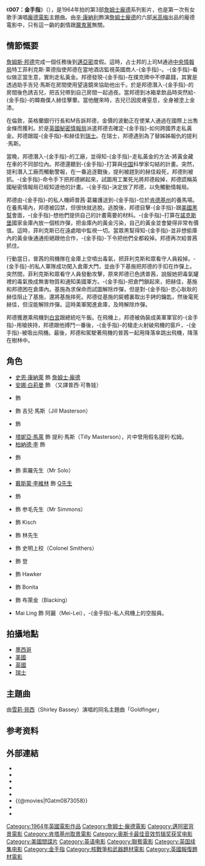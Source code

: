 {{noteTA
|T=zh-cn:金手指;zh-tw:007：金手指; zh-hk:鐵金剛大戰金手指;
|G1=Show
|G2=James Bond
|1=zh-cn:金手指; zh-tw:007：金手指;zh-hk:鐵金剛大戰金手指;
|2=zh-hans:英國秘密情报局;zh-hk:英國秘密情報局;zh-tw:軍情六處;
}}

{{Expand|time=2014-05-18T06:55:06+00:00}}
{{Infobox Film 
|name           = 007：金手指
|original_name  = Goldfinger
|image          = 007Goldfingerposter.jpg
|caption        = 
|starring       = [[辛·康納利|辛·康納利]]<br/> [[吉爾特‧富比|吉爾特‧富比]]<br/>[[韓納碧文|韓納碧文]]<br/>[[Harold_Sakata|Harold Sakata]]
|based_on       = {{Based on|[[金手指_(小说)|金-{手}-指]]|[[伊恩·佛萊明|伊恩·佛萊明]]}}
|cinematography = [[Ted_Moore|Ted Moore]]
|screenplay     = {{Plain list |
* [[Richard_Maibaum|Richard Maibaum]]
* [[Paul_Dehn|Paul Dehn]]
* '''未掛名：''' 
* [[Berkely_Mather|Berkely Mather]]
}}
| story          = {{Plain list | 
* '''未掛名：''' 
* [[Johanna_Harwood|Johanna Harwood]] 
* Berkely Mather}}
|director       = [[蓋·漢彌爾頓|蓋·漢彌爾頓]]
|producer       = [[哈裡·茲曼|哈裡·茲曼]]<br/>[[艾伯特·R·柏考利|艾伯特·R·柏考利]]
|music          = [[约翰·巴瑞|约翰·巴瑞]]
|main theme     = "[[Goldfinger_(song)|Goldfinger]]"
|composer       = [[John_Barry_(composer)|John Barry]]<br/>[[Leslie_Bricusse|Leslie Bricusse]]<br/>[[Anthony_Newley|Anthony Newley]]
|performer      = [[Shirley_Bassey|Shirley Bassey]]
|editing        = [[Peter_R._Hunt|Peter R. Hunt]]
|distributor    = [[United_Artists|United Artists]] 
|released       = {{flagicon|UK}} 1964年9月17日<br />{{flagicon|USA}} 1964年12月22日<br />{{flagicon|HK|1959}} 1965年3月11日
|runtime        = 110分鐘
|country        = {{UK}}
|language       = 英语
|preceded_by    = 《[[第七號情報員續集|第七號情報員續集]]》（1963）
|followed_by    = 《[[霹靂彈|霹靂彈]]》（1965）
|budget         = 300萬美元
| gross         = 5108萬美元<ref name="BOM">{{cite web |url=http://www.boxofficemojo.com/movies/?id=goldfinger.htm|title=''Goldfinger'' (1964)|publisher=[[Box_Office_Mojo|Box Office Mojo]]|accessdate=1964-12-22}}</ref>
|admissions     = 1.301億美元
|imdb_id        = 0058150
}}

《'''007：金手指'''》（{{lang-en|''Goldfinger''}}），是1964年拍的第3部[[詹姆士龐德|詹姆士龐德]]系列影片，也是第一次有女歌手演唱[[龐德電影|龐德電影]]主題曲。由[[辛·康納利|辛·康納利]]飾演[[詹姆士龐德|詹姆士龐德]]的六部[[米高梅|米高梅]]出品的龐德電影中，只有這一齣的劇情跟[[魔鬼黨|魔鬼黨]]無關。

== 情節慨要 ==
[[詹姆斯·邦德|詹姆斯·邦德]]完成一個任務後到[[邁亞密|邁亞密]]度假。這時，占士邦的上司M通過[[中央情報局|中央情報局]]特工菲利克斯·莱德指使邦德在當地酒店監視英國商人-{金手指}-。-{金手指}-看似做正當生意，實則走私黃金。邦德發現-{金手指}-在撲克牌中不停贏錢，其實是透過助手吉兒·馬斯在房間使用望遠鏡來協助他出千。於是邦德潛入-{金手指}-的房間後色誘吉兒，把吉兒帶到自己房間一起過夜。當邦德到冰箱拿飲品時突然給-{金手指}-的韓裔僕人赫佳擊暈。當他醒來時，吉兒已因皮膚窒息，全身被塗上金漆。

在倫敦，英格蘭銀行行長和M告訴邦德，金價的波動正在使某人通過在國際上出售金條而獲利。於是[[英國秘密情報局|英國秘密情報局]]派遣邦德去確定-{金手指}-如何跨國界走私黃金。邦德跟蹤-{金手指}-和赫佳到[[瑞士|瑞士]]。在瑞士，邦德遇到為了替姊姊報仇的提利·馬斯。

當晚，邦德潛入-{金手指}-的工廠，並得知-{金手指}-走私黃金的方法-將黃金藏在車的不同部位內。邦德還聽到-{金手指}-打算與[[中华人民共和国|中国]]科學家勾結的計畫。突然，提利潛入工廠而觸動警報，在一番追逐戰後，提利被趕到的赫佳殺死，邦德則被抓。-{金手指}-命令手下把邦德綁起來，試圖用工業死光將邦德殺掉，邦德謊稱英國秘密情報局已經知道他的計畫。-{金手指}-決定放了邦德，以免觸動情報局。

邦德由-{金手指}-的私人機師普茜·葛羅護送到-{金手指}-位於[[肯德基州|肯德基州]]的養馬場。在養馬場內，邦德被囚禁，但很快就逃脫。逃脫後，邦德目擊-{金手指}-跟[[美國黑幫|美國黑幫]]會面，-{金手指}-想他們提供自己的計畫需要的材料。-{金手指}-打算在[[諾克斯堡|諾克斯堡]]國家金庫內放一個核炸彈，把金庫內的黃金污染，自己的黃金並會變得非常有價值。這時，菲利克斯已在遠處暗中監視一切。當眾黑幫得知-{金手指}-並非想偷庫內的黃金後通通拒絕跟他合作，-{金手指}-下令把他們全都殺掉。邦德再次給普茜抓住。

行動當日，普茜的飛機隊在金庫上空噴出毒氣，把菲利克斯和眾看守人員殺掉。-{金手指}-的私人軍隊成功闖入倉庫大門，並由手下基施把邦德的手扣在炸彈上。突然間，菲利克斯和眾看守人員發動攻擊，原來邦德已色誘普茜，說服她把毒氣罐裡的毒氣換成無害物質和通知美國軍方。-{金手指}-把倉門鎖起來，把赫佳，基施和邦德困在倉庫內。基施為求保命而試圖解除炸彈，但是對-{金手指}-忠心耿耿的赫佳阻止了基施，還將基施摔死。邦德從基施的屍體裏取出手銬的鑰匙，然後電死赫佳，但沒能解除炸彈。這時美軍闖進倉庫，及時解除炸彈。

邦德獲邀乘飛機到[[白宮|白宮]]跟總統吃午飯。在飛機上，邦德被偽裝成美軍軍官的-{金手指}-用槍挾持，邦德跟他搏鬥一番後，-{金手指}-的槍走火射破飛機的窗戶，-{金手指}-被吸出飛機。最後，邦德和駕駛著飛機的普茜一起用降落傘跳出飛機，降落在樹林中。

== 角色 ==
* [[史恩·康納萊|史恩·康納萊]] 飾 [[詹姆士·龐德|詹姆士·龐德]]
* [[安娜·白莉曼|安娜·白莉曼]] 飾 {{link-en|普茜·葛羅|Pussy Galore}}（又譯普西·可魯娃）
* {{link-en|翟科比|Gert Fröbe}} 飾 {{link-en|哈瑞·金手指|Auric Goldfinger|哈瑞·金-{手}-指}}
* {{link-en|雪莉·伊頓|Shirley Eaton}} 飾 吉兒·馬斯（Jill Masterson）
* {{link-en|哈羅德·薩卡塔|Harold Sakata}} 飾 {{link-en|赫佳|Oddjob}}
* [[塔妮亞·馬萊|塔妮亞·馬萊]] 飾 提利·馬斯（Tilly Masterson），片中曾用假名提利·松姆。
* [[柏納德·李|柏納德·李]] 飾 {{link-en|M (詹姆斯·龐德)|M (James Bond)|M}}
* {{link-en|塞克·林德|Cec Linder}} 飾 {{link-en|菲利·賴達|Felix Leiter}}
* {{link-en|馬丁·班遜|Martin Benson (actor)}} 飾 索羅先生（Mr Solo）
* [[戴斯蒙·李維林|戴斯蒙·李維林]] 飾 [[Q先生|Q先生]]
* {{link-en|洛伊絲·馬克斯韋爾|Lois Maxwell}} 飾 {{link-en|伊芙·曼妮潘妮|Miss Moneypenny|湯尼}}
* {{link-en|奥斯丁·威利斯|Austin Willis}} 飾 参毛先生（Mr Simmons）
* {{link-en|麥可・麥林格爾|Michael Mellinger}} 飾 Kisch
* {{link-en|郭弼|Burt Kwouk}} 飾 林先生
* {{link-en|理查德·維儂|Richard Vernon}} 飾 史明上校（Colonel Smithers）
* {{link-en|瑪格麗特·諾蘭|Margaret Nolan}} 飾 登
* {{link-en|格里·杜格根|Gerry Duggan}} 飾 Hawker
* {{link-en|娜達賈·蕾琴|Nadja Regin}} 飾 Bonita
* {{link-en|維克多·布魯克斯|Victor Brooks}} 飾 布萊金（Blacking）
* Mai Ling 飾 阿麗（Mei-Lei），-{金手指}-私人飛機上的空服員。

== 拍攝地點 ==
*[[墨西哥|墨西哥]]
*[[美國|美國]]
*[[英國|英國]]
*[[瑞士|瑞士]]

== 主題曲 ==
由[[雪莉·貝西|雪莉·貝西]]（Shirley Bassey）演唱的同名主題曲「Goldfinger」

== 参考资料 ==
{{Reflist|2}}

== 外部連結 ==
* {{imdb title|id=0058150}}
* {{amg movie|id=20213}}
* {{mojo title|id=goldfinger}}
* {{rotten-tomatoes|goldfinger}}
* {{metacritic film|goldfinger}}
* {{@movies|fGatm0873058}}
* {{Mtime|10991}}
* {{douban}}

{{James Bonds Films}}

{{DEFAULTSORT:Goldfinger}}
[[Category:1964年英國電影作品|Category:1964年英國電影作品]]
[[Category:詹姆士·龐德電影|Category:詹姆士·龐德電影]]
[[Category:邁阿密背景電影|Category:邁阿密背景電影]]
[[Category:肯塔基州取景電影|Category:肯塔基州取景電影]]
[[Category:奥斯卡最佳音效剪辑奖获奖电影|Category:奥斯卡最佳音效剪辑奖获奖电影]]
[[Category:美國間諜片|Category:美國間諜片]]
[[Category:英语电影|Category:英语电影]]
[[Category:聯藝電影|Category:聯藝電影]]
[[Category:英国续集电影|Category:英国续集电影]]
[[Category:金手指|Category:金手指]]
[[Category:核戰爭和武器題材電影|Category:核戰爭和武器題材電影]]
[[Category:英國報復題材電影|Category:英國報復題材電影]]